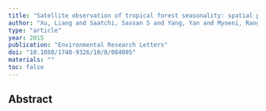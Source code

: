 ```yaml
---
title: "Satellite observation of tropical forest seasonality: spatial patterns of carbon exchange in Amazonia"
author: "Xu, Liang and Saatchi, Sassan S and Yang, Yan and Myneni, Ranga B and Frankenberg, Christian and Chowdhury, Diya and Bi, Jian"
type: "article"
year: 2015
publication: "Environmental Research Letters"
doi: "10.1088/1748-9326/10/8/084005"
materials: ""
toc: false
---
```


## Abstract

